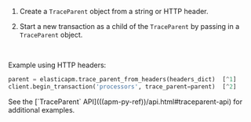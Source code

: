 


1. Create a `TraceParent` object from a string or HTTP header.

1. Start a new transaction as a child of the `TraceParent` by passing in a `TraceParent` object.

<br />

Example using HTTP headers:

```python
parent = elasticapm.trace_parent_from_headers(headers_dict)  [^1]
client.begin_transaction('processors', trace_parent=parent)  [^2]
```
[^1]: Create a `TraceParent` object from HTTP headers formed as a dictionary
[^2]: Begin a new transaction as a child of the received `TraceParent`

<DocCallOut title="Tip">
See the [`TraceParent` API](((apm-py-ref))/api.html#traceparent-api) for additional examples.
</DocCallOut>
